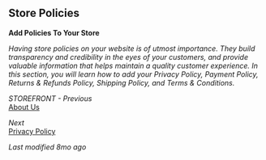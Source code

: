 ## Store Policies

**Add Policies To Your Store**

*Having store policies on your website is of utmost importance. They build transparency and credibility in the eyes of your customers, and provide valuable information that helps maintain a quality customer experience. In this section, you will learn how to add your Privacy Policy, Payment Policy, Returns & Refunds Policy, Shipping Policy, and Terms & Conditions.*

*STOREFRONT - Previous*  
[About Us](previous-link)

*Next*  
[Privacy Policy](next-link)

*Last modified 8mo ago*
